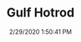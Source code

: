 ---
width: 1333
height: 2000
title: Gulf Hotrod
description: A custom build Gulf livery 911 hotrod at CarParc USA.
date: 2/29/2020 1:50:41 PM
cameraMake: Sony
cameraModel: ILCE-7M3
lens: ZEISS Batis 2/40 CF
settingsfStop: f/2
settingsISO: ISO 8000
settingsShutter: 1/200
settingsFocalLength: 40 mm
---